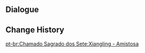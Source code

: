 {{Genius Invokation TCG Stage
|title        = Xiangling: Friendly
|type         = Friendly Fracas
|group        = Invitation Board
|character    = Xiangling
|requirement  = 1
|introduction = "Ooh, so you play Genius Invokation TCG too, huh? Let's have a match right now, then!"<br>Hint: Xiangling's deck contains a large number of Food Cards and cards that pair up well with Food to slowly build up advantage using Food effects.
|objective_1  = Achieve victory
|reward_1     = Xiangling*1
|objective_2  = Achieve victory within 6 Rounds
|reward_2     = Crossfire*1
|objective_3  = Win with less than 2 characters defeated
|reward_3     = Crossfire*1
|lineup       = Xiangling;Xingqiu;Keqing
|action       = Crossfire;Witch's Scorching Hat;Lithic Spear;Lucky Dog's Silver Circlet;Instructor's Cap;Chef Mao;NRE;Sweet Madame;Mushroom Pizza;Mondstadt Hash Brown;Timmie;Chang the Ninth;Liyue Harbor Wharf;Strategize;Starsigns;Crossfire;Witch's Scorching Hat;Lithic Spear;Lucky Dog's Silver Circlet;Instructor's Cap;Chef Mao;NRE;Sweet Madame;Mushroom Pizza;Mondstadt Hash Brown;Timmie;Chang the Ninth;Liyue Harbor Wharf;Strategize;Starsigns
}}

==Dialogue==
{{Transclude|Genius Invokation TCG/Stage/Xiangling|Friendly Fracas}}

==Change History==
{{Change History|3.3}}

[[pt-br:Chamado Sagrado dos Sete:Xiangling - Amistosa]]